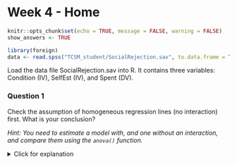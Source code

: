 # Week 4 - Home

```r
knitr::opts_chunk$set(echo = TRUE, message = FALSE, warning = FALSE)
show_answers <- TRUE
```
```r
library(foreign)
data <- read.spss("TCSM_student/SocialRejection.sav", to.data.frame = TRUE)
```
Load the data file SocialRejection.sav into R. It contains three variables: Condition (IV), SelfEst (IV), and Spent (DV).

### Question 1

Check the assumption of homogeneous regression lines (no interaction) first. What is your conclusion? 

*Hint: You need to estimate a model with, and one without an interaction, and compare them using the `anova()` function.*

<details>
  <summary>Click for explanation</summary>
```r
ancova_main <- aov(Spent ~ Condition + SelfEst, data = data)
ancova_int <- aov(Spent ~ Condition*SelfEst, data = data)
anova(ancova_main, ancova_int)
```

The lines are homogeneous, the assumption is met (interaction is not significant).

\details


### Question 2

What should you do when this assumption is violated?

### Question 3
 
Before you can do an ANCOVA, you should also check the assumption of homogeneity. What does homogeneity imply, and is the assumption met? 

*Hint: You did this in the Week 1 class exercise.*

<details>
  <summary>Click for explanation</summary>

We can do a test of homogeneity of the variances of Spent across conditions:

```r
bartlett.test(formula = Spent~Condition, data = data)
```

However, note that the assumption of homogeneity actually requires the **residual** variance, after controlling for the covariate SelfEst, to be the same across conditions. We can extract these residuals from a regression with only SelfEst as a predictor:

```r
reg_selfest <- lm(Spent ~ SelfEst, data = data)
residuals_selfest <- reg_selfest$residuals
```

Then, we can test the null hypothesis that the error variance of the dependent variable is equal across groups:

```r
bartlett.test(residuals_selfest, data$Condition)
```

The test is not significant, meaning that the error variances are indeed equal, the assumption is met.

\details

### Question 4

What should you do when this assumption is violated?

<details>
  <summary>Click for explanation</summary>
You cannot really "solve" this problem in classical regression or ANCOVA, because only one parameter is estimated for the error variance. In SEM, however, you can estimate different error variance parameters for each group.
\details

### Question 5

Run the actual ANCOVA (or use previous output). What are your conclusions about the effects of the factor and the covariate?

<details>
<summary>Click for explanation</summary>

```r
summary(ancova_main)
```

Self esteem is significant, F (1, 55) = 29.118, p < .001, the level of self esteem of the respondent is related to the amount spent.
Condition is significant after controlling for the effect of self-esteem, F (2, 55) = 4.402, p = .017, the amount spent differs between the three conditions.

\details


### Question 6

Let's examine the differences in conditional means between the three conditions. In order to do so, we can use several approaches.

#### Approach 1: Conditional means

We can obtain the conditional means of the three groups by asking for the predicted (expected) value, based on the model, for each of the three conditions, keeping the covariate constant at 0. For this, we apply the `predict()` function to the object containing our analysis. We make a small new dataset for the values that we want predictions for:

```r
new_data <- data.frame(Condition = c("rejection", "neutral", "confirming"), 
                       SelfEst = c(0, 0, 0))
predict(ancova_main, new_data)
```

What are your conclusions about the three conditions (i.e., how do they differ)?

#### Approach 2: Testing significance

We can test the significance for these differences using `TukeyHSD()` again, but to get the conditional means, we need to use the residuals from a model that includes only SelfEst, which we obtained before:

```r
reg_selfest <- lm(Spent ~ SelfEst, data = data)
residuals_selfest <- reg_selfest$residuals
anova_conditional <- aov(residuals_selfest ~ data$Condition)
TukeyHSD(anova_conditional)
```

Respondents in the rejection condition spent more, than respondents in the neutral condition and the confirming condition. These differences are not tested on significance between two groups.

#### Approach 3: Plotting the difference

This is where R really shines: We can quickly put together a plot that shows the difference between groups, along with the raw data. We use the package `ggplot2`

```r
library(ggplot2)
# Put the data for the plot together
plot_data <- data.frame(Spent_resid = residuals_selfest,
                        Condition = data$Condition)
# Basic plot; indicate that you want condition on the x-axis and Spent_resid on
# the y-axis
ggplot(plot_data, aes(x = Condition, y = Spent_resid)) +
  geom_boxplot() + # Add a boxplot for each condition
  geom_jitter(width = .2) + # Plot raw datapoints on top
  theme_bw() # Add a nice APA theme
```

### Question 7

An AN(C)OVA can also be specified as a regression analysis. R automatically creates dummies. Use the `lm()` function instead of `aov()`, and compare the results.

<details>
<summary>Click for explanation</summary>
```r
ancova_main <- aov(Spent ~ Condition + SelfEst, data = data)
summary(ancova_main)
lm_main <- lm(Spent ~ Condition + SelfEst, data = data)
summary(lm_main)
```
\details

You can get the conditional means directly from this `lm()` model by dropping the intercept, using `-1` (which means: minus the intercept) in the formula:

```r
lm_no_intercept <- lm(Spent ~ -1 + Condition + SelfEst, data = data)
summary(lm_no_intercept)
```

### Question 8

To perform this analysis as a structural equation model, we need to manually compute dummy variables. We can use the function `model.matrix()` to "expand" a factor variable into dummies:

```r
data_dummies <- model.matrix(~ -1 + Condition, data = data)
head(data_dummies)
```

We can then bind these columns with dummies to our original data using `cbind()` (column bind):

```r
data <- cbind(data, data_dummies)
head(data)
```

Begin by specifying the model in lavaan like this: 

![](week4home1.png)


<details>
<summary>Click for explanation</summary>

```r
library(lavaan)
ancova_lavaan <- sem('Spent ~ SelfEst + Conditionrejection + Conditionconfirming', data = data)
summary(ancova_lavaan)
```

To obtain a plot of these results and compare it to our picture above, use `SemPlot`:

```r
library(semPlot)
semPaths(ancova_lavaan, whatLabels = "est", rotation = 2)
```
\details 

### Additional options

**Note:** When you are doing an ANCOVA (even as a regression model with dummies), you want to analyze both the covariance structure AND the mean structure. To include the latter in your analysis, you have to tell lavaan to include this by adding the argument `meanstructure = TRUE` in the fitting function:

```r
library(lavaan)
ancova_lavaan <- sem('Spent ~ SelfEst + Conditionrejection + Conditionconfirming', 
                     data = data,
                     meanstructure = TRUE)
summary(ancova_lavaan)
```

To obtain the standardized results and the proportion of explained variance (= squared multiple correlation, i.e., R2), you can use the options in the `summary()` function:

```r
summary(ancova_lavaan, standardized = TRUE, rsquare = TRUE)
```

### Question 9

Compare your results to those obtained with the regression analysis. What is your conclusion?

### Question 10 

Check the model fit. What do you conclude? 

*Note: Use* `summary()` *and* `fit.measures = TRUE`

<details>
  <summary>Click for explanation</summary>
  
```r
summary(ancova_lavaan, fit.measures = TRUE)
```

Saturated model, so perfect fit. Because the number of parameters to be estimated is equal to the number of observed statistics, there is a perfect fit. Here our interest is mainly in getting the estimates, not in the model-fit.
\details
